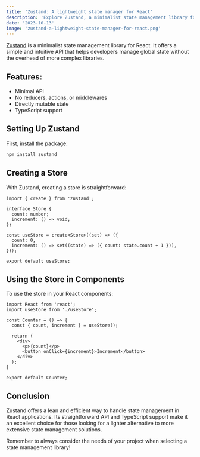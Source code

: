 ```yaml
---
title: 'Zustand: A lightweight state manager for React'
description: 'Explore Zustand, a minimalist state management library for React.'
date: '2023-10-13'
image: 'zustand-a-lightweight-state-manager-for-react.png'
---
```


[Zustand](https://zustand-demo.pmnd.rs/) is a minimalist state management library for React. It offers a simple and intuitive API that helps developers manage global state without the overhead of more complex libraries.

## Features:
* Minimal API
* No reducers, actions, or middlewares
* Directly mutable state
* TypeScript support

## Setting Up Zustand

First, install the package:

```bash
npm install zustand
```

## Creating a Store

With Zustand, creating a store is straightforward:

```tsx
import { create } from 'zustand';

interface Store {
  count: number;
  increment: () => void;
};

const useStore = create<Store>((set) => ({
  count: 0,
  increment: () => set((state) => ({ count: state.count + 1 })),
}));

export default useStore;
```

## Using the Store in Components

To use the store in your React components:

```tsx
import React from 'react';
import useStore from './useStore';

const Counter = () => {
  const { count, increment } = useStore();
  
  return (
    <div>
      <p>{count}</p>
      <button onClick={increment}>Increment</button>
    </div>
  );
}

export default Counter;
```

## Conclusion

Zustand offers a lean and efficient way to handle state management in React applications. Its straightforward API and TypeScript support make it an excellent choice for those looking for a lighter alternative to more extensive state management solutions.

Remember to always consider the needs of your project when selecting a state management library!
